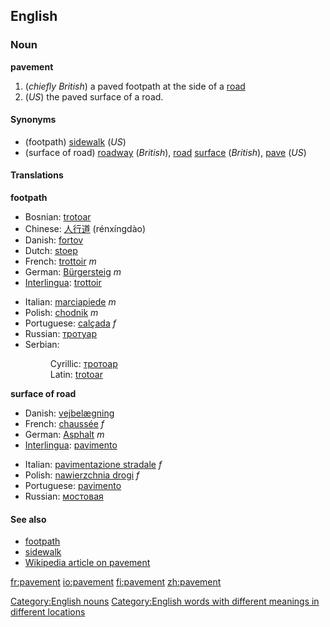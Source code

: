 ==English==

===Noun===
'''pavement'''

#(''chiefly British'') a paved footpath at the side of a [[road]]
#(''US'') the paved surface of a road.

====Synonyms====
*(footpath) [[sidewalk]] (''US'')
*(surface of road) [[roadway]] (''British''), [[road]] [[surface]] (''British''), [[pave]] (''US'')

====Translations====

'''footpath'''
{{top}}
*Bosnian: [[trotoar]] {{m}}
*Chinese: [[人行道]] (rénxíngdào)
*Danish: [[fortov]]
*Dutch: [[stoep]]
*French: [[trottoir#French|trottoir]] ''m''
*German: [[Bürgersteig]] ''m''
*[[Interlingua]]: [[trottoir#Interlingua|trottoir]]
{{mid}}
*Italian: [[marciapiede]] ''m''
*Polish: [[chodnik]] ''m''
*Portuguese: [[calçada]] ''f''
*Russian: [[тротуар]]
*Serbian:
*:Cyrillic: [[тротоар]] {{m}}
*:Latin: [[trotoar#Serbian|trotoar]] {{m}}
{{bottom}}

'''surface of road'''
{{top}}
*Danish: [[vejbelægning]]
*French: [[chaussée]] ''f''
*German: [[Asphalt]] ''m''
*[[Interlingua]]: [[pavimento#Interlingua|pavimento]]
{{mid}}
*Italian: [[pavimentazione stradale]] ''f''
*Polish: [[nawierzchnia drogi]] ''f''
*Portuguese: [[pavimento#Portuguese|pavimento]]
*Russian: [[мостовая]]
{{bottom}}

====See also====
<!-- maybe or maybe not synonyms -->
*[[footpath]]
*[[sidewalk]]
*[[w:pavement|Wikipedia article on pavement]]

[[Category:English nouns]]
[[Category:English words with different meanings in different locations]]

[[fr:pavement]]
[[io:pavement]]
[[fi:pavement]]
[[zh:pavement]]